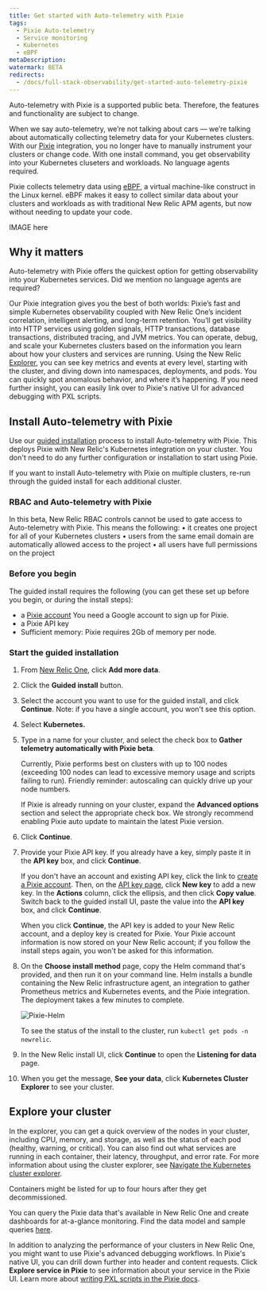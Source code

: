 ```yaml
---
title: Get started with Auto-telemetry with Pixie
tags:
  - Pixie Auto-telemetry
  - Service monitoring
  - Kubernetes
  - eBPF
metaDescription: 
watermark: BETA
redirects:
  - /docs/full-stack-observability/get-started-auto-telemetry-pixie
---
```


<Callout variant="important">
Auto-telemetry with Pixie is a supported public beta. Therefore, the features and functionality are subject to change.  
</Callout>
 
When we say auto-telemetry, we’re not talking about cars &mdash; we’re talking about automatically collecting telemetry data for your Kubernetes clusters. With our [Pixie](https://pixielabs.ai/) integration, you no longer have to manually instrument your clusters or change code. With one install command, you get observability into your Kubernetes cluseters and workloads. No language agents required. 

Pixie collects telemetry data using [eBPF](https://ebpf.io/), a virtual machine-like construct in the Linux kernel. eBPF makes it easy to collect similar data about your clusters and workloads as with traditional New Relic APM agents, but now without needing to update your code.

IMAGE here

## Why it matters 

Auto-telemetry with Pixie offers the quickest option for getting observability into your Kubernetes services. Did we mention no language agents are required?  

Our Pixie integration gives you the best of both worlds: Pixie’s fast and simple Kubernetes observability coupled with New Relic One’s incident correlation, intelligent alerting, and long-term retention. You’ll get visibility into HTTP services using golden signals, HTTP transactions, database transactions, distributed tracing, and JVM metrics. You can operate, debug, and scale your Kubernetes clusters based on the information you learn about how your clusters and services are running. Using the New Relic [Explorer](/docs/new-relic-one/use-new-relic-one/core-concepts/new-relic-explorer-view-performance-across-apps-services-hosts/), you can see key metrics and events at every level, starting with the cluster, and diving down into namespaces, deployments, and pods. You can quickly spot anomalous behavior, and where it’s happening. If you need further insight, you can easily link over to Pixie's native UI for advanced debugging with PXL scripts. 


## Install Auto-telemetry with Pixie

Use our [guided installation](/docs/full-stack-observability/observe-everything/get-started/new-relic-guided-install-overview/) process to install Auto-telemetry with Pixie. This deploys Pixie with New Relic's Kubernetes integration on your cluster. You don't need to do any further configuration or installation to start using Pixie.

If you want to install Auto-telemetry with Pixie on multiple clusters, re-run through the guided install for each additional cluster.

### RBAC and Auto-telemetry with Pixie

In this beta, New Relic RBAC controls cannot be used to gate access to Auto-telemetry with Pixie. This means the following:
		• it creates one project for all of your Kubernetes clusters
		• users from the same email domain are automatically allowed access to the project
		• all users have full permissions on the project

### Before you begin

The guided install requires the following (you can get these set up before you begin, or during the install steps):

- a [Pixie account](https://work.withpixie.ai/admin/api-keys)
  You need a Google account to sign up for Pixie.
- a Pixie API key 
- Sufficient memory: Pixie requires 2Gb of memory per node.

### Start the guided installation

1. From [New Relic One](https://one.newrelic.com), click **Add more data**.
2. Click the **Guided install** button. 
3. Select the account you want to use for the guided install, and click **Continue**.
   Note: if you have a single account, you won't see this option.
4. Select **Kubernetes.**
5. Type in a name for your cluster, and select the check box to **Gather telemetry automatically with Pixie beta**.

    <Callout variant="important">
    Currently, Pixie performs best on clusters with up to 100 nodes (exceeding 100 nodes can lead to excessive memory usage and scripts failing to run). Friendly reminder: autoscaling can quickly drive up your node numbers.
    </Callout>

    If Pixie is already running on your cluster, expand the **Advanced options** section and select the appropriate check box. We strongly recommend enabling Pixie auto update to maintain the latest Pixie version.

7. Click **Continue**.

6. Provide your Pixie API key. If you already have a key, simply paste it in the **API key** box, and click **Continue**. 

    If you don't have an account and existing API key, click the link to [create a Pixie account](https://work.withpixie.ai/admin/api-keys). Then, on the [API key page](https://work.withpixie.ai/admin/api-keys), click **New key** to add a new key. In the **Actions** column, click the ellipsis, and then click **Copy value**. Switch back to the guided install UI, paste the value into the **API key** box, and click **Continue**.

    When you click **Continue**, the API key is added to your New Relic account, and a deploy key is created for Pixie. Your Pixie account information is now stored on your New Relic account; if you follow the install steps again, you won't be asked for this information. 

7. On the **Choose install method** page, copy the Helm command that's provided, and then run it on your command line. Helm installs a bundle containing the New Relic infrastructure agent, an integration to gather Prometheus metrics and Kubernetes events, and the Pixie integration. The deployment takes a few minutes to complete. 

    ![Pixie-Helm](./images/helm-pixie.png "Pixie Helm")

    To see the status of the install to the cluster, run `kubectl get pods -n newrelic`. 

8. In the New Relic install UI, click **Continue** to open the **Listening for data** page. 
9. When you get the message, **See your data**, click **Kubernetes Cluster Explorer** to see your cluster. 

## Explore your cluster

In the explorer, you can get a quick overview of the nodes in your cluster, including CPU, memory, and storage, as well as the status of each pod (healthy, warning, or critical). You can also find out what services are running in each container, their latency, throughput, and error rate. For more information about using the cluster explorer, see [Navigate the Kubernetes cluster explorer](https://docs.newrelic.com/docs/integrations/kubernetes-integration/understand-use-data/kubernetes-cluster-explorer/).

<Callout variant="tip">
Containers might be listed for up to four hours after they get decommissioned. 
</Callout>

You can query the Pixie data that's available in New Relic One and create dashboards for at-a-glance monitoring. Find the data model and sample queries [here](/docs/integrations/kubernetes-integration/understand-use-data/auto-telemetry-pixie-data-model).

In addition to analyzing the performance of your clusters in New Relic One, you might want to use Pixie's advanced debugging workflows. In Pixie's native UI, you can drill down further into header and content requests. Click **Explore service in Pixie** to see information about your service in the Pixie UI. Learn more about [writing PXL scripts in the Pixie docs](https://docs.pixielabs.ai/tutorials/pxl-scripts/).